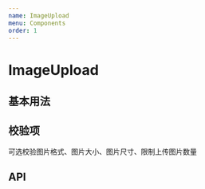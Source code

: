 ```yaml
---
name: ImageUpload
menu: Components
order: 1
---
```



# ImageUpload

## 基本用法

<Playground>
  <ImageUpload action="/api/image/upload"></ImageUpload>
</Playground>

## 校验项

可选校验图片格式、图片大小、图片尺寸、限制上传图片数量

<Playground>
  <ImageUpload 
    action="/api/image/upload"
    format="jpg"
    size={2}
    measure={{width: 640, height: 480}}
    length={5}
  ></ImageUpload>
</Playground>

## API

<PropsTable of={ImageUpload} />
